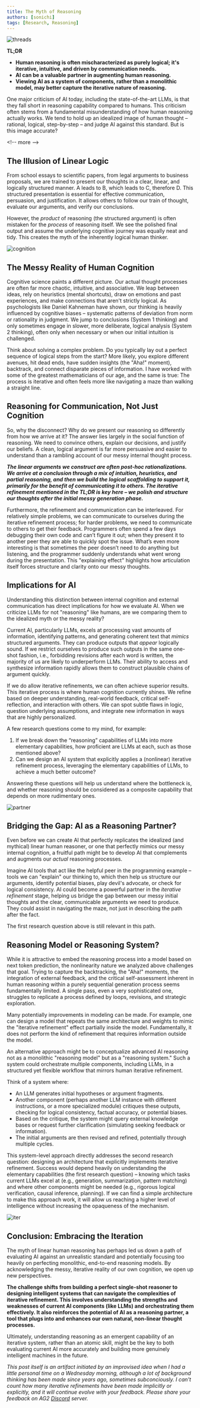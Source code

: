 ```yaml
---
title: The Myth of Reasoning
authors: [sonichi]
tags: [Research, Reasoning]
---
```


![threads](img/threads.jpeg)

**TL;DR**

- **Human reasoning is often mischaracterized as purely logical; it's iterative, intuitive, and driven by communication needs.**
- **AI can be a valuable partner in augmenting human reasoning.**
- **Viewing AI as a system of components, rather than a monolithic model, may better capture the iterative nature of reasoning.**

One major criticism of AI today, including the state-of-the-art LLMs, is that they fall short in reasoning capability compared to humans. This criticism often stems from a fundamental misunderstanding of how human reasoning actually works. We tend to hold up an idealized image of human thought – rational, logical, step-by-step – and judge AI against this standard. But is this image accurate?

\<!-- more -->

## The Illusion of Linear Logic

From school essays to scientific papers, from legal arguments to business proposals, we are trained to present our thoughts in a clear, linear, and logically structured manner. A leads to B, which leads to C, therefore D. This structured presentation is essential for effective communication, persuasion, and justification. It allows others to follow our train of thought, evaluate our arguments, and verify our conclusions.

However, the _product_ of reasoning (the structured argument) is often mistaken for the _process_ of reasoning itself. We see the polished final output and assume the underlying cognitive journey was equally neat and tidy. This creates the myth of the inherently logical human thinker.

![cognition](img/cognition.jpg)

## The Messy Reality of Human Cognition

Cognitive science paints a different picture. Our actual thought processes are often far more chaotic, intuitive, and associative. We leap between ideas, rely on heuristics (mental shortcuts), draw on emotions and past experiences, and make connections that aren't strictly logical. As psychologists like Daniel Kahneman have shown, our thinking is heavily influenced by cognitive biases – systematic patterns of deviation from norm or rationality in judgment. We jump to conclusions (System 1 thinking) and only sometimes engage in slower, more deliberate, logical analysis (System 2 thinking), often only when necessary or when our initial intuition is challenged.

Think about solving a complex problem. Do you typically lay out a perfect sequence of logical steps from the start? More likely, you explore different avenues, hit dead ends, have sudden insights (the "Aha!" moment), backtrack, and connect disparate pieces of information. I have worked with some of the greatest mathematicians of our age, and the same is true: The process is iterative and often feels more like navigating a maze than walking a straight line.

## Reasoning for Communication, Not Just Cognition

So, why the disconnect? Why do we present our reasoning so differently from how we arrive at it? The answer lies largely in the social function of reasoning. We need to convince others, explain our decisions, and justify our beliefs. A clean, logical argument is far more persuasive and easier to understand than a rambling account of our messy internal thought process.

***The linear arguments we construct are often post-hoc rationalizations. We arrive at a conclusion through a mix of intuition, heuristics, and partial reasoning, and then we build the logical scaffolding to support it, primarily for the benefit of communicating it to others. The iterative refinement mentioned in the TL;DR is key here – we polish and structure our thoughts _after_ the initial messy generation phase.***

Furthermore, the refinement and communication can be interleaved. For relatively simple problems, we can communicate to ourselves during the iterative refinement process; for harder problems, we need to communicate to others to get their feedback. Programmers often spend a few days debugging their own code and can’t figure it out; when they present it to another peer they are able to quickly spot the issue. What’s even more interesting is that sometimes the peer doesn’t need to do anything but listening, and the programmer suddenly understands what went wrong during the presentation. This "explaining effect" highlights how articulation itself forces structure and clarity onto our messy thoughts.

## Implications for AI

Understanding this distinction between internal cognition and external communication has direct implications for how we evaluate AI. When we criticize LLMs for not "reasoning" like humans, are we comparing them to the idealized myth or the messy reality?

Current AI, particularly LLMs, excels at processing vast amounts of information, identifying patterns, and generating coherent text that _mimics_ structured arguments. They can produce outputs that _appear_ logically sound. If we restrict ourselves to produce such outputs in the same one-shot fashion, i.e., forbidding revisions after each word is written, the majority of us are likely to underperform LLMs. Their ability to access and synthesize information rapidly allows them to construct plausible chains of argument quickly.

If we do allow iterative refinements, we can often achieve superior results. This iterative process is where human cognition currently shines. We refine based on deeper understanding, real-world feedback, critical self-reflection, and interaction with others. We can spot subtle flaws in logic, question underlying assumptions, and integrate new information in ways that are highly personalized.

A few research questions come to my mind, for example:

1.  If we break down the “reasoning” capabilities of LLMs into more elementary capabilities, how proficient are LLMs at each, such as those mentioned above?
2.  Can we design an AI system that explicitly applies a (nonlinear) iterative refinement process, leveraging the elementary capabilities of LLMs, to achieve a much better outcome?

Answering these questions will help us understand where the bottleneck is, and whether reasoning should be considered as a composite capability that depends on more rudimentary ones.

![partner](img/partner.jpg)

## Bridging the Gap: AI as a Reasoning Partner?

Even before we can create AI that perfectly replicates the idealized (and mythical) linear human reasoner, or one that perfectly mimics our messy internal cognition, a fruitful path might be to develop AI that complements and augments our _actual_ reasoning processes.

Imagine AI tools that act like the helpful peer in the programming example – tools we can "explain" our thinking to, which then help us structure our arguments, identify potential biases, play devil's advocate, or check for logical consistency. AI could become a powerful partner in the _iterative refinement_ stage, helping us bridge the gap between our messy initial thoughts and the clear, communicable arguments we need to produce. They could assist in navigating the maze, not just in describing the path after the fact.

The first research question above is still relevant in this path.

## Reasoning Model or Reasoning System?

While it is attractive to embed the reasoning process into a model based on next token prediction, the nonlinearity nature we analyzed above challenges that goal. Trying to capture the backtracking, the "Aha!" moments, the integration of external feedback, and the critical self-assessment inherent in human reasoning within a purely sequential generation process seems fundamentally limited. A single pass, even a very sophisticated one, struggles to replicate a process defined by loops, revisions, and strategic exploration.

Many potentially improvements in modeling can be made. For example, one can design a model that repeats the same architecture and weights to mimic the "iterative refinement" effect partially inside the model. Fundamentally, it does not perform the kind of refinement that requires information outside the model.

An alternative approach might be to conceptualize advanced AI reasoning not as a monolithic "reasoning model" but as a "reasoning system." Such a system could orchestrate multiple components, including LLMs, in a structured yet flexible workflow that mirrors human iterative refinement.

Think of a system where:

* An LLM generates initial hypotheses or argument fragments.
* Another component (perhaps another LLM instance with different instructions, or a more specialized module) critiques these outputs, checking for logical consistency, factual accuracy, or potential biases.
* Based on the critique, the system might query external knowledge bases or request further clarification (simulating seeking feedback or information).
* The initial arguments are then revised and refined, potentially through multiple cycles.

This system-level approach directly addresses the second research question: designing an architecture that explicitly implements iterative refinement. Success would depend heavily on understanding the elementary capabilities (the first research question) – knowing which tasks current LLMs excel at (e.g., generation, summarization, pattern matching) and where other components might be needed (e.g., rigorous logical verification, causal inference, planning). If we can find a simple architecture to make this approach work, it will allow us reaching a higher level of intelligence without increasing the opaqueness of the mechanism.

![iter](img/iter.jpg)

## Conclusion: Embracing the Iteration

The myth of linear human reasoning has perhaps led us down a path of evaluating AI against an unrealistic standard and potentially focusing too heavily on perfecting monolithic, end-to-end reasoning models. By acknowledging the messy, iterative reality of our own cognition, we open up new perspectives.

****The challenge shifts from building a perfect single-shot reasoner to designing intelligent systems that can navigate the complexities of iterative refinement. This involves understanding the strengths and weaknesses of current AI components (like LLMs) and orchestrating them effectively. It also reinforces the potential of AI as a reasoning partner, a tool that plugs into and enhances our own natural, non-linear thought processes.****

Ultimately, understanding reasoning as an emergent capability of an iterative system, rather than an atomic skill, might be the key to both evaluating current AI more accurately and building more genuinely intelligent machines in the future.

_This post itself is an artifact initiated by an improvised idea when I had a little personal time on a Wednesday morning, although a lot of background thinking has been made since years ago, sometimes subconciously. I can't count how many iterative refinements have been made implicitly or explicitly, and it will continue evolve with your feedback. Please share your feedback on AG2 [Discord](https://discord.gg/pAbnFJrkgZ) server._
